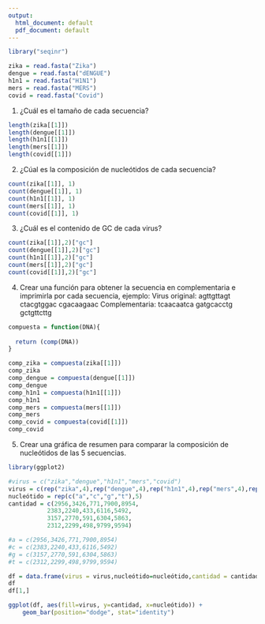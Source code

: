 ---
output:
  html_document: default
  pdf_document: default
---
```{r}
library("seqinr")
```


```{r}
zika = read.fasta("Zika")
dengue = read.fasta("dENGUE")
h1n1 = read.fasta("H1N1")
mers = read.fasta("MERS")
covid = read.fasta("Covid")
```

1. ¿Cuál es el tamaño de cada secuencia?


```{r}

length(zika[[1]])
length(dengue[[1]])
length(h1n1[[1]])
length(mers[[1]])
length(covid[[1]])

```
2. ¿Cúal es la composición de nucleótidos de cada secuencia?

```{r}
count(zika[[1]], 1)
count(dengue[[1]], 1)
count(h1n1[[1]], 1)
count(mers[[1]], 1)
count(covid[[1]], 1)
```
3. ¿Cuál es el contenido de GC de cada virus?


```{r}
count(zika[[1]],2)["gc"]
count(dengue[[1]],2)["gc"]
count(h1n1[[1]],2)["gc"]
count(mers[[1]],2)["gc"]
count(covid[[1]],2)["gc"]

```
4. Crear una función para obtener la secuencia en complementaria e imprimirla por cada secuencia, 
ejemplo: 
Virus original: agttgttagt ctacgtggac cgacaagaac
Complementaria: tcaacaatca gatgcacctg gctgttcttg

```{r}
compuesta = function(DNA){
  
  return (comp(DNA))
}

comp_zika = compuesta(zika[[1]])
comp_zika
comp_dengue = compuesta(dengue[[1]])
comp_dengue
comp_h1n1 = compuesta(h1n1[[1]])
comp_h1n1
comp_mers = compuesta(mers[[1]])
comp_mers
comp_covid = compuesta(covid[[1]])
comp_covid
```

5. Crear una gráfica de resumen para comparar la composición de nucleótidos de las 5 secuencias.
```{r}

library(ggplot2)

#virus = c("zika","dengue","h1n1","mers","covid")
virus = c(rep("zika",4),rep("dengue",4),rep("h1n1",4),rep("mers",4),rep("covid",4))
nucleótido = rep(c("a","c","g","t"),5)
cantidad = c(2956,3426,771,7900,8954,
           2383,2240,433,6116,5492,
           3157,2770,591,6304,5863,
           2312,2299,498,9799,9594)

#a = c(2956,3426,771,7900,8954)
#c = c(2383,2240,433,6116,5492)
#g = c(3157,2770,591,6304,5863)
#t = c(2312,2299,498,9799,9594)

df = data.frame(virus = virus,nucleótido=nucleótido,cantidad = cantidad)
df
df[1,]

ggplot(df, aes(fill=virus, y=cantidad, x=nucleótido)) + 
    geom_bar(position="dodge", stat="identity")




```

